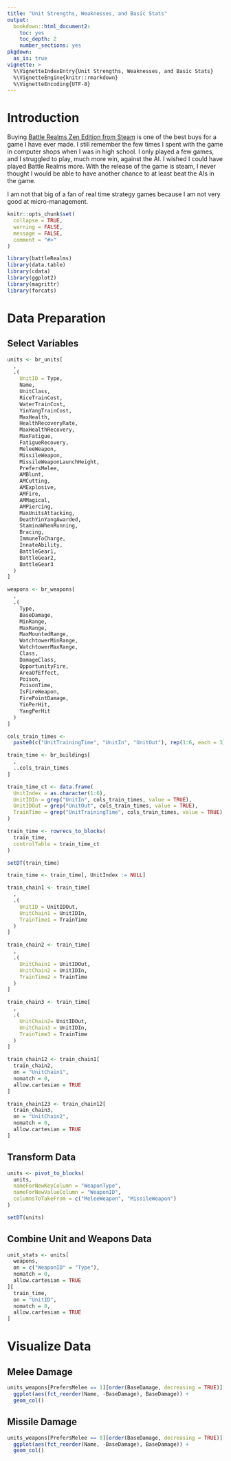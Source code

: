 ```yaml
---
title: "Unit Strengths, Weaknesses, and Basic Stats"
output:  
  bookdown::html_document2:
    toc: yes
    toc_depth: 2
    number_sections: yes
pkgdown:
  as_is: true
vignette: >
  %\VignetteIndexEntry{Unit Strengths, Weaknesses, and Basic Stats}
  %\VignetteEngine{knitr::rmarkdown}
  %\VignetteEncoding{UTF-8}
---
```


# Introduction

Buying [Battle Realms Zen Edition from Steam](https://store.steampowered.com/app/1025600/Battle_Realms_Zen_Edition/) is one of the best buys for a game I have ever made. I still remember the few times I spent with the game in computer shops when I was in high school. I only played a few games, and I struggled to play, much more win, against the AI. I wished I could have played Battle Realms more. With the release of the game is steam, I never thought I would be able to have another chance to at least beat the AIs in the game. 

I am not that big of a fan of real time strategy games because I am not very good at micro-management.

```r

knitr::opts_chunk$set(
  collapse = TRUE,
  warning = FALSE,
  message = FALSE,
  comment = "#>"
)

library(battleRealms)
library(data.table)
library(cdata)
library(ggplot2)
library(magrittr)
library(forcats)

```

# Data Preparation

## Select Variables

```r

units <- br_units[
  ,
  .(
    UnitID = Type,
    Name,
    UnitClass,
    RiceTrainCost,
    WaterTrainCost,
    YinYangTrainCost,
    MaxHealth,
    HealthRecoveryRate,
    MaxHealthRecovery,
    MaxFatigue,
    FatigueRecovery,
    MeleeWeapon,
    MissileWeapon,
    MissileWeaponLaunchHeight,
    PrefersMelee,
    AMBlunt, 
    AMCutting, 
    AMExplosive,
    AMFire,
    AMMagical,
    AMPiercing,
    MaxUnitsAttacking,
    DeathYinYangAwarded,
    StaminaWhenRunning,
    Bracing,
    ImmuneToCharge,
    InnateAbility,
    BattleGear1,
    BattleGear2,
    BattleGear3
  )
]

weapons <- br_weapons[
  ,
  .(
    Type,
    BaseDamage,
    MinRange,
    MaxRange,
    MaxMountedRange,
    WatchtowerMinRange,
    WatchtowerMaxRange,
    Class,
    DamageClass,
    OpportunityFire,
    AreaOfEffect,
    Poison,
    PoisonTime,
    IsFireWeapon,
    FirePointDamage,
    YinPerHit,
    YangPerHit
  )
]

cols_train_times <- 
  paste0(c("UnitTrainingTime", "UnitIn", "UnitOut"), rep(1:6, each = 3))

train_time <- br_buildings[
  ,
  ..cols_train_times
]

train_time_ct <- data.frame(
  UnitIndex = as.character(1:6),
  UnitIDIn = grep("UnitIn", cols_train_times, value = TRUE),
  UnitIDOut = grep("UnitOut", cols_train_times, value = TRUE),
  TrainTime = grep("UnitTrainingTime", cols_train_times, value = TRUE)
)

train_time <- rowrecs_to_blocks(
  train_time,
  controlTable = train_time_ct
)

setDT(train_time)

train_time <- train_time[, UnitIndex := NULL]

train_chain1 <- train_time[
  ,
  .(
    UnitID = UnitIDOut,
    UnitChain1 = UnitIDIn,
    TrainTime1 = TrainTime
  )
]

train_chain2 <- train_time[
  ,
  .(
    UnitChain1 = UnitIDOut,
    UnitChain2 = UnitIDIn,
    TrainTime2 = TrainTime
  )
]

train_chain3 <- train_time[
  ,
  .(
    UnitChain2= UnitIDOut,
    UnitChain3 = UnitIDIn,
    TrainTime3 = TrainTime
  )
]

train_chain12 <- train_chain1[
  train_chain2,
  on = "UnitChain1", 
  nomatch = 0,
  allow.cartesian = TRUE
]

train_chain123 <- train_chain12[
  train_chain3,
  on = "UnitChain2", 
  nomatch = 0,
  allow.cartesian = TRUE
]

```

## Transform Data

```r

units <- pivot_to_blocks(
  units,
  nameForNewKeyColumn = "WeaponType",
  nameForNewValueColumn = "WeaponID",
  columnsToTakeFrom = c("MeleeWeapon", "MissileWeapon")
)

setDT(units)

```

## Combine Unit and Weapons Data

```r

unit_stats <- units[
  weapons,
  on = c("WeaponID" = "Type"),
  nomatch = 0,
  allow.cartesian = TRUE
][
  train_time,
  on = "UnitID",
  nomatch = 0,
  allow.cartesian = TRUE
]

```

# Visualize Data

## Melee Damage

```r

units_weapons[PrefersMelee == 1][order(BaseDamage, decreasing = TRUE)][1:10] %>%
  ggplot(aes(fct_reorder(Name, -BaseDamage), BaseDamage)) + 
  geom_col()

```

## Missile Damage

```r

units_weapons[PrefersMelee == 0][order(BaseDamage, decreasing = TRUE)][1:10] %>%
  ggplot(aes(fct_reorder(Name, -BaseDamage), BaseDamage)) + 
  geom_col()

```
